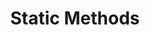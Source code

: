 ---
id: "php_tf_med_020"
questionType: "TRUE_FALSE"
title: "Static Methods"
statement: "Static methods can be called without instantiating the class."
difficulty: "MEDIUM"
category: "PHP"
correctAnswer: true
explanation: "Static methods are accessed using ClassName::methodName()."
---